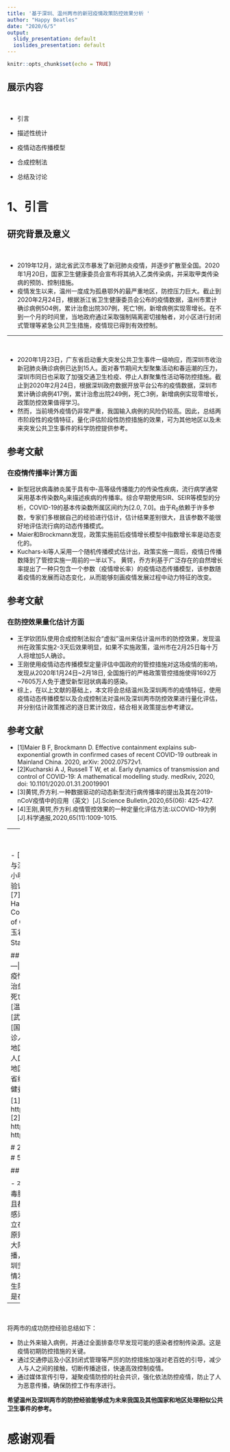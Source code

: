 ```yaml
---
title: '基于深圳、温州两市的新冠疫情政策防控效果分析 '
author: "Happy Beatles"
date: "2020/6/5"
output:
  slidy_presentation: default
  ioslides_presentation: default
---
```


```r
knitr::opts_chunk$set(echo = TRUE)
```

## 展示内容


<br>

- 引言
<br>

- 描述性统计
<br>

- 疫情动态传播模型
<br>

- 合成控制法
<br>


- 总结及讨论


# 1、引言

## 研究背景及意义
<br>

- 2019年12月，湖北省武汉市暴发了新冠肺炎疫情，并逐步扩散至全国。2020年1月20日，国家卫生健康委员会宣布将其纳入乙类传染病，并采取甲类传染病的预防、控制措施。
- 疫情发生以来，温州一度成为孤悬鄂外的最严重地区，防控压力巨大。截止到2020年2月24日，根据浙江省卫生健康委员会公布的疫情数据，温州市累计确诊病例504例，累计治愈出院307例，死亡1例，新增病例实现零增长。在不到一个月的时间里，当地政府通过采取强制隔离密切接触者，对小区进行封闭式管理等紧急公共卫生措施，疫情现已得到有效控制。

---

<br>

- 2020年1月23日，广东省启动重大突发公共卫生事件一级响应，而深圳市收治新冠肺炎确诊病例已达到15人。面对春节期间大型聚集活动和春运潮的压力，深圳市同日也采取了加强交通卫生检疫、停止人群聚集性活动等防控措施。截止到2020年2月24日，根据深圳政府数据开放平台公布的疫情数据，深圳市累计确诊病例417例，累计治愈出院249例，死亡3例，新增病例实现零增长，政策防控效果值得学习。
- 然而，当前境外疫情仍非常严重，我国输入病例的风险仍较高。因此，总结两市阶段性的疫情特征，量化评估阶段性防控措施的效果，可为其他地区以及未来突发公共卫生事件的科学防控提供参考。

## 参考文献

### **在疫情传播率计算方面**

- 新型冠状病毒肺炎属于具有中-高等级传播能力的传染性疾病，流行病学通常采用基本传染数$R_0$来描述疾病的传播率。综合早期使用SIR、SEIR等模型的分析，COVID-19的基本传染数所属区间约为[2.0, 7.0]。由于$R_0$依赖于许多参数，专家们多根据自己的经验进行估计，估计结果差别很大，且该参数不能很好地评估流行病的动态传播模式。
- Maier和Brockmann发现，政策实施前后疫情增长模型中指数增长率是动态变化的。
- Kuchars-ki等人采用一个随机传播模式估计出，政策实施一周后，疫情日传播数降到了管控实施一周前的一半以下。
黄锷，乔方利基于广泛存在的自然增长率提出了一种只包含一个参数（疫情增长率）的疫情动态传播模型，该参数随着疫情的发展而动态变化，从而能够刻画疫情发展过程中动力特征的改变。

## 参考文献
### **在防控效果量化估计方面**

- 王学钦团队使用合成控制法拟合“虚拟”温州来估计温州市的防控效果，发现温州在政策实施2-3天后效果明显，如果不实施政策，温州市在2月25日每十万人将增加5人确诊。
- 王刚使用疫情动态传播模型定量评估中国政府的管控措施对这场疫情的影响，发现从2020年1月24日~2月18日, 全国施行的严格政策管控措施使得1692万~7605万人免于遭受新型冠状病毒的感染。
- 综上，在以上文献的基础上，本文将会总结温州及深圳两市的疫情特征，使用疫情动态传播模型以及合成控制法对温州及深圳两市防控效果进行量化评估，并分别估计政策推迟的逐日累计效应，结合相关政策提出参考建议。

## 参考文献

- [1]Maier B F, Brockmann D. Effective containment explains sub-exponential growth in confirmed cases of recent COVID-19 outbreak in Mainland China. 2020, arXiv: 2002.07572v1.
- [2]Kucharski A J, Russell T W, et al. Early dynamics of transmission and control of COVID-19: A mathematical modelling study.
medRxiv, 2020, doi: 10.1101/2020.01.31.20019901
- [3]黄锷,乔方利.一种数据驱动的动态新型流行病传播率的提出及其在2019-nCoV疫情中的应用（英文）[J].Science Bulletin,2020,65(06): 425-427.
- [4]王刚,黄锷,乔方利.疫情管控效果的一种定量化评估方法:以COVID-19为例[J].科学通报,2020,65(11):1009-1015.

---
<br>
<br>

- [5]王学钦,史家睿,等.从病例数据对比分析影响温州与深圳疫情的特征[R],2020.03.15
- [6]刘友金,曾小明.房产税对产业转移的影响:来自重庆和上海的经验证据[J].中国工业经济,2018(11):98-116.
- [7]Alberto abadie, Alexis Diamond, and Jens Hainmueller. Synthetic Control Methods for Comparative Case Studies: Estimating the Effect of California’s Tobacco Control Program 
- [8]连玉君.合成控制法 (Synthetic Control Method) 及 Stata实现.

## 数据来源
|变量位置|变量名称|数据来源|
|---|---|---|
|描述性统计部分<br>疫情增长率部分|累计确诊人数<br>治愈人数<br>死亡人数|[深圳市政府数据开放平台][1]<br>[温州市卫生健康委员会][2]<br>[武汉市卫生健康委员会][3]<br>[国家卫生健康委员会][4]|
|合成控制法部分|累计确诊人数<br>地区生产总值<br>人口密度<br>地区常住人口|各省市卫生健康委员会<br>省级统计年鉴（2019）|
|全文|政策措施|各省、市卫健委及新闻播报|

[1]: https://opendata.sz.gov.cn/data/search/toSearch
[2]: http://wjw.wenzhou.gov.cn/
[3]: http://wjw.wuhan.gov.cn/
[4]: http://www.nhc.gov.cn/



# 2、描述性统计
# 3、疫情增长率
# 4、合成控制法
# 5、总结与讨论

## 总结与讨论

- 本文研究结果表明，温州及深圳两市在新型冠状病毒肺炎防控过程中采取了有效且及时的防控措施，并且都取得了很好的防控效果。若政策推迟实施，现存感染人数将会远超实际。
- 温州的确诊人数之多是建立在“早发现、早隔离、早诊断、早治疗”的防疫工作原则上。2月1日施行的疫情防控“25条”紧急措施最大限度地减少了人员流动，以最大力度控制了疫情传播，是对民众生命的负责，对家乡安全的负责。
- 深圳坚持“外防输入、内控传播”的原则。通过做好对疫情发生地来深人员的及早检测以及在交通路口设置卫生防疫点等政策来外防输入。在“内控传播”方面主要是在社区层面做好疫情防控管理。

---
<br>

将两市的成功防控经验总结如下：

- 防止外来输入病例，并通过全面排查尽早发现可能的感染者控制传染源。这是疫情初期防控措施的关键。
- 通过交通停运及小区封闭式管理等严厉的防控措施加强对老百姓的引导，减少人与人之间的接触，切断传播途径，快速高效控制疫情。
- 通过媒体宣传引导，凝聚疫情防控的社会共识，强化依法防控疫情，防止了人为恶意传播，确保防控工作有序进行。

**希望温州及深圳两市的防控经验能够成为未来我国及其他国家和地区处理相似公共卫生事件的参考。**

# 感谢观看

